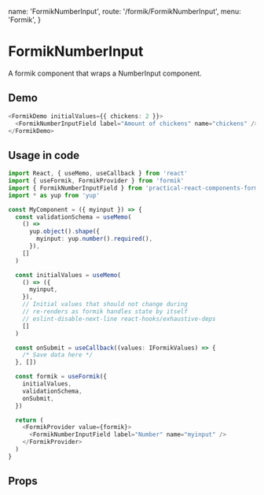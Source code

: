   name: 'FormikNumberInput',
  route: '/formik/FormikNumberInput',
  menu: 'Formik',
}

# FormikNumberInput

A formik component that wraps a NumberInput component.

## Demo

```typescript type=demo
<FormikDemo initialValues={{ chickens: 2 }}>
  <FormikNumberInputField label="Amount of chickens" name="chickens" />
</FormikDemo>
```

## Usage in code

```typescript
import React, { useMemo, useCallback } from 'react'
import { useFormik, FormikProvider } from 'formik'
import { FormikNumberInputField } from 'practical-react-components-formik'
import * as yup from 'yup'

const MyComponent = ({ myinput }) => {
  const validationSchema = useMemo(
    () =>
      yup.object().shape({
        myinput: yup.number().required(),
      }),
    []
  )

  const initialValues = useMemo(
    () => ({
      myinput,
    }),
    // Initial values that should not change during
    // re-renders as formik handles state by itself
    // eslint-disable-next-line react-hooks/exhaustive-deps
    []
  )

  const onSubmit = useCallback((values: IFormikValues) => {
    /* Save data here */
  }, [])

  const formik = useFormik({
    initialValues,
    validationSchema,
    onSubmit,
  })

  return (
    <FormikProvider value={formik}>
      <FormikNumberInputField label="Number" name="myinput" />
    </FormikProvider>
  )
}
```

## Props

<Props of="FormikNumberInput" />

